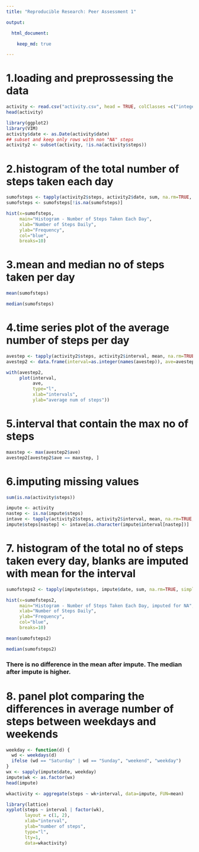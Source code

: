 ---
title: "Reproducible Research: Peer Assessment 1"

output: 

  html_document:

    keep_md: true

---

# 1.loading and preprossessing the data
```{r, echo=TRUE}
activity <- read.csv("activity.csv", head = TRUE, colClasses =c("integer", "character", "integer"), na.strings="NA")
head(activity)
```

```{r, echo=TRUE}
library(ggplot2)
library(VIM)
activity$date <- as.Date(activity$date)
## subset and keep only rows with non "NA" steps
activity2 <- subset(activity, !is.na(activity$steps))
```

# 2.histogram of the total number of steps taken each day
```{r, echo=TRUE}
sumofsteps <- tapply(activity2$steps, activity2$date, sum, na.rm=TRUE, simplify=T)
sumofsteps <- sumofsteps[!is.na(sumofsteps)]
```

```{r, echo=TRUE}
hist(x=sumofsteps,
     main="Histogram - Number of Steps Taken Each Day",
     xlab="Number of Steps Daily",
     ylab="Frequency",
     col="blue",
     breaks=10)
```

# 3.mean and median no of steps taken per day
```{r, echo=TRUE}
mean(sumofsteps)

median(sumofsteps)
```

# 4.time series plot of the average number of steps per day
```{r, echo=TRUE}
avestep <- tapply(activity2$steps, activity2$interval, mean, na.rm=TRUE, simplify=T)
avestep2 <- data.frame(interval=as.integer(names(avestep)), ave=avestep)
```

```{r, echo=TRUE}
with(avestep2,
     plot(interval,
          ave,
          type="l",
          xlab="intervals",
          ylab="average num of steps"))
```

# 5.interval that contain the max no of steps
```{r, echo=TRUE}
maxstep <- max(avestep2$ave)
avestep2[avestep2$ave == maxstep, ]
```

# 6.imputing missing values
```{r, echo=TRUE}
sum(is.na(activity$steps))
```

```{r, echo=TRUE}
impute <- activity
nastep <- is.na(impute$steps)
intave <- tapply(activity2$steps, activity2$interval, mean, na.rm=TRUE, simplify=T)
impute$steps[nastep] <- intave[as.character(impute$interval[nastep])]
```

# 7. histogram of the total no of steps taken every day, blanks are imputed with mean for the interval
```{r, echo=TRUE}
sumofsteps2 <- tapply(impute$steps, impute$date, sum, na.rm=TRUE, simplify=T)
```

```{r, echo=TRUE}
hist(x=sumofsteps2,
     main="Histogram - Number of Steps Taken Each Day, imputed for NA",
     xlab="Number of Steps Daily",
     ylab="Frequency",
     col="blue",
     breaks=10)
```

```{r, echo=TRUE}
mean(sumofsteps2)

median(sumofsteps2)
```

### There is no difference in the mean after impute. The median after impute is higher.

# 8. panel plot comparing the differences in average number of steps between weekdays and weekends
```{r, echo=TRUE}
weekday <- function(d) {
  wd <- weekdays(d)
  ifelse (wd == "Saturday" | wd == "Sunday", "weekend", "weekday")
}
wx <- sapply(impute$date, weekday)
impute$wk <- as.factor(wx)
head(impute)
```

```{r, echo=TRUE}
wkactivity <- aggregate(steps ~ wk+interval, data=impute, FUN=mean)

library(lattice)
xyplot(steps ~ interval | factor(wk),
       layout = c(1, 2),
       xlab="interval",
       ylab="number of steps",
       type="l",
       lty=1,
       data=wkactivity)
```








